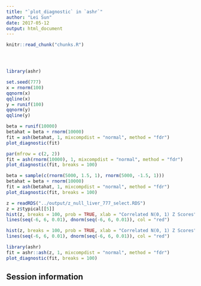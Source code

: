 ```yaml
---
title: "`plot_diagnostic` in `ashr`"
author: "Lei Sun"
date: 2017-05-12
output: html_document
---
```


<!-- The file analysis/chunks.R contains chunks that define default settings
shared across the workflowr files. -->
```r
knitr::read_chunk("chunks.R")
```

<!-- Update knitr chunk options -->
```r
```

<!-- Insert the date the file was last updated -->
```r
```

<!-- Insert the code version (Git commit SHA1) if Git repository exists and R
 package git2r is installed -->
```r
```

<!-- Add your analysis here -->

```r
library(ashr)
```

```r
set.seed(777)
x = rnorm(100)
qqnorm(x)
qqline(x)
y = runif(100)
qqnorm(y)
qqline(y)
```

```r
beta = runif(10000)
betahat = beta + rnorm(10000)
fit = ash(betahat, 1, mixcompdist = "normal", method = "fdr")
plot_diagnostic(fit)

par(mfrow = c(2, 2))
fit = ash(rnorm(10000), 1, mixcompdist = "normal", method = "fdr")
plot_diagnostic(fit, breaks = 100)

beta = sample(c(rnorm(5000, 1.5, 1), rnorm(5000, -1.5, 1)))
betahat = beta + rnorm(10000)
fit = ash(betahat, 1, mixcompdist = "normal", method = "fdr")
plot_diagnostic(fit, breaks = 100)
```

```r
z = readRDS("../output/z_null_liver_777_select.RDS")
z = z$typical[[5]]
hist(z, breaks = 100, prob = TRUE, xlab = "Correlated N(0, 1) Z Scores", ylim = c(0, dnorm(0)), main = "Histogram of Correlated Z Scores")
lines(seq(-6, 6, 0.01), dnorm(seq(-6, 6, 0.01)), col = "red")

hist(z, breaks = 100, prob = TRUE, xlab = "Correlated N(0, 1) Z Scores", ylim = c(0, 0.1), main = "Histogram of Correlated Z Scores: Left Tail", xlim = c(-5, -2.5))
lines(seq(-6, 6, 0.01), dnorm(seq(-6, 6, 0.01)), col = "red")
```

```r
library(ashr)
fit = ashr::ash(z, 1, mixcompdist = "normal", method = "fdr")
plot_diagnostic(fit, breaks = 100)
```

## Session information

<!-- Insert the session information into the document -->
```r
```
